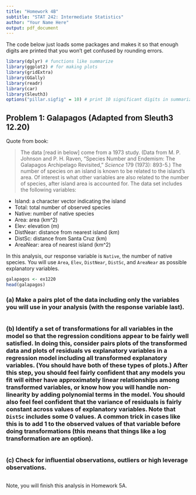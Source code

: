 ---
title: "Homework 4B"
subtitle: "STAT 242: Intermediate Statistics"
author: "Your Name Here"
output: pdf_document
---

The code below just loads some packages and makes it so that enough digits are printed that you won't get confused by rounding errors.

```{r, message = FALSE}
library(dplyr) # functions like summarize
library(ggplot2) # for making plots
library(gridExtra)
library(GGally)
library(readr)
library(car)
library(Sleuth3)
options("pillar.sigfig" = 10) # print 10 significant digits in summarize output
```

## Problem 1: Galapagos (Adapted from Sleuth3 12.20)

Quote from book:

> The data [read in below] come from a 1973 study. (Data from M. P. Johnson and P. H. Raven, "Species Number and Endemism: The Galapagos Archipelago Revisited," *Science* 179 (1973): 893-5.)  The number of species on an island is known to be related to the island's area.  Of interest is what other variables are also related to the number of species, after island area is accounted for.
The data set includes the following variables:

* Island: a character vector indicating the island
* Total: total number of observed species
* Native: number of native species
* Area: area (km^2)
* Elev: elevation (m)
* DistNear: distance from nearest island (km)
* DistSc: distance from Santa Cruz (km)
* AreaNear: area of nearest island (km^2)

In this analysis, our response variable is `Native`, the number of native species.  You will use `Area`, `Elev`, `DistNear`, `DistSc`, and `AreaNear` as possible explanatory variables.

```{r}
galapagos <- ex1220
head(galapagos)
```

### (a) Make a pairs plot of the data including only the variables you will use in your analysis (with the response variable last).

```{r}
```

### (b) Identify a set of transformations for all variables in the model so that the regression conditions appear to be fairly well satisfied.  In doing this, consider pairs plots of the transformed data and plots of residuals vs explanatory variables in a regression model including all transformed explanatory variables.  (You should have both of these types of plots.)  After this step, you should feel fairly confident that any models you fit will either have approximately linear relationships among transformed variables, or know how you will handle non-linearity by adding polynomial terms in the model.  You should also feel feel confident that the variance of residuals is fairly constant across values of explanatory variables.  Note that `DistSc` includes some 0 values.  A common trick in cases like this is to add 1 to the observed values of that variable before doing transformations (this means that things like a log transformation are an option).

```{r}
```

### (c) Check for influential observations, outliers or high leverage observations.

```{r}
```

Note, you will finish this analysis in Homework 5A.